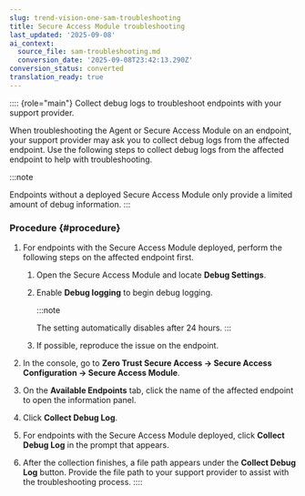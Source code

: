 ```yaml
---
slug: trend-vision-one-sam-troubleshooting
title: Secure Access Module troubleshooting
last_updated: '2025-09-08'
ai_context:
  source_file: sam-troubleshooting.md
  conversion_date: '2025-09-08T23:42:13.290Z'
conversion_status: converted
translation_ready: true
---
```


:::: {role="main"}
Collect debug logs to troubleshoot endpoints with your support provider.

When troubleshooting the Agent or Secure Access Module on an endpoint, your support provider may ask you to collect debug logs from the affected endpoint. Use the following steps to collect debug logs from the affected endpoint to help with troubleshooting.

:::note

Endpoints without a deployed Secure Access Module only provide a limited amount of debug information.
:::

### Procedure {#procedure}

1.  For endpoints with the Secure Access Module deployed, perform the following steps on the affected endpoint first.

    1.  Open the Secure Access Module and locate **Debug Settings**.

    2.  Enable **Debug logging** to begin debug logging.

        :::note

        The setting automatically disables after 24 hours.
        :::

    3.  If possible, reproduce the issue on the endpoint.

2.  In the console, go to **Zero Trust Secure Access → Secure Access Configuration → Secure Access Module**.

3.  On the **Available Endpoints** tab, click the name of the affected endpoint to open the information panel.

4.  Click **Collect Debug Log**.

5.  For endpoints with the Secure Access Module deployed, click **Collect Debug Log** in the prompt that appears.

6.  After the collection finishes, a file path appears under the **Collect Debug Log** button. Provide the file path to your support provider to assist with the troubleshooting process.
::::
